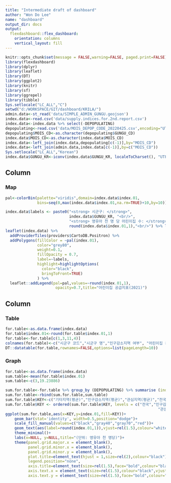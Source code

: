 ```yaml
---
title: "Intermediate draft of dashboard"
author: "Won Do Lee"
name: "dashboard"
output_dir: docs
output: 
  flexdashboard::flex_dashboard:
    orientation: columns
    vertical_layout: fill
---
```


```r
knitr::opts_chunk$set(message = FALSE,warning=FALSE, paged.print=FALSE)
library(flexdashboard)
library(dplyr)
library(leaflet)
library(DT)
library(ggplot2)
library(knitr)
library(sf)
library(ggrepel)
library(tibble)
Sys.setlocale("LC_ALL","C")
setwd("d:/WORKSPACE/GIT/dashboard/KRILA/")
admin.data<-st_read('data/SIMPLE_ADMIN_GUNGU.geojson')
index.data<-read.csv('data/supply.indices.for.2nd.report.csv')
index.data<-index.data %>% select(-DEPOPULATING)
depopulating<-read.csv('data/MOIS_DEPOP_CODE_20220425.csv',encoding="UTF-8")[c(3,7)]
depopulating$MOIS_CD<-as.character(depopulating$GUNGU_CD)
index.data$MOIS_CD<-as.character(index.data$MOIS_CD)
index.data<-left_join(index.data,depopulating[c(-1)],by="MOIS_CD")
index.data<-left_join(admin.data,index.data[c(-1)],by=c("MOIS_CD"))
Sys.setlocale("LC_ALL","Korean")
index.data$GUNGU_KR<-iconv(index.data$GUNGU_KR, localeToCharset(), "UTF-8")
```

Column {data-width=600}
-----------------------------------------------------------------------

### Map

```r
pal<-colorBin(palette="viridis",domain=index.data$index.01,
              bins=seq(0,max(index.data$index.01,na.rm=TRUE)+10,by=10))

index.data$labels <- paste0("<strong> 시군구: </strong>", 
                            index.data$GUNGU_KR, "<br/>",
                            "<strong> 영유아 천 명 당 어린이집 수: </strong>",
                            round(index.data$index.01,1),"<br/>") %>% lapply(htmltools::HTML)
leaflet(index.data) %>% 
  addProviderTiles(providers$CartoDB.Positron) %>%
  addPolygons(fillColor = ~pal(index.01),
              color="grey80",
              weight=0.1,
              fillOpacity = 0.7,
              label=~labels,
              highlight=highlightOptions(
                color="black",
                bringToFront=TRUE)
              ) %>%
  leaflet::addLegend(pal=pal,values=~round(index.01,1),
                      opacity=0.7,title="어린이집 공급지표(2021)")
```

Column {data-width=400}
-----------------------------------------------------------------------

### Table

```r
for.table<-as.data.frame(index.data)
for.table$index.01<-round(for.table$index.01,1)
for.table<-for.table[c(1,3,11,4)]
colnames(for.table)<-c("시군구 코드","시군구 명","인구감소지역 여부", "어린이집 공급지표(2021)")
DT::datatable(for.table,rownames=FALSE,options=list(pageLength=10))
```

### Graph

```r
for.table<-as.data.frame(index.data)
sum.table<-mean(for.table$index.01)
sum.table<-c(3,19.23886)

sum.for.table<-for.table %>% group_by (DEPOPULATING) %>% summarise (index.01=mean(index.01))
sum.for.table<-rbind(sum.for.table,sum.table)
sum.for.table$KEY<-c("기타지역(평균)","인구감소지역(평균)","관심지역(평균)","전국")
sum.for.table$KEY <- ordered(sum.for.table$KEY, levels = c("전국","인구감소지역(평균)",
                                                                   "관심지역(평균)","기타지역(평균)"))
ggplot(sum.for.table,aes(x=KEY,y=index.01,fill=KEY))+
    geom_bar(stat='identity', width=0.5,position="dodge")+
    scale_fill_manual(values=c("black","gray40","gray70","red"))+
    geom_text(aes(label=round(index.01,1)),vjust=rel(1.5),colour="white",size=rel(7))+
    theme_minimal()+
    labs(x=NULL, y=NULL,title="(단위: 영유아 천 명당)")+
    theme(panel.grid.major.x = element_blank(),
          panel.grid.minor.x = element_blank(),
          panel.grid.minor.y = element_blank(),
          plot.title=element_text(hjust = 1,size=rel(2),colour="black"),
          legend.position="none",
          axis.title=element_text(size=rel(1.5),face="bold",colour="black"),
          axis.text.x = element_text(size=rel(1.5),colour="black",vjust=5),
          axis.text.y = element_text(size=rel(1.5),face="bold",colour="black"))
  
```

